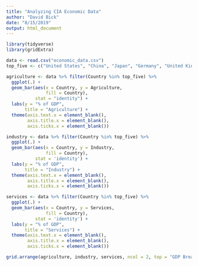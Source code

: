 ```yaml
---
title: "Analyzing CIA Economic Data"
author: "David Bick"
date: "8/15/2019"
output: html_document
---
```


```r
library(tidyverse)
library(gridExtra)
```


```r
data <- read.csv("economic_data.csv")
top_five <- c("United States", "China", "Japan", "Germany", "United Kingdom")
```

```r
agriculture <- data %>% filter(Country %in% top_five) %>% 
  ggplot(.) + 
  geom_bar(aes(x = Country, y = Agriculture, 
               fill = Country), 
           stat = "identity") + 
  labs(y = "% of GDP", 
       title = "Agriculture") + 
  theme(axis.text.x = element_blank(), 
        axis.title.x = element_blank(), 
        axis.ticks.x = element_blank())

industry <- data %>% filter(Country %in% top_five) %>% 
  ggplot(.) + 
  geom_bar(aes(x = Country, y = Industry, 
               fill = Country), 
           stat = 'identity') + 
  labs(y = "% of GDP", 
       title = "Industry") + 
  theme(axis.text.x = element_blank(), 
        axis.title.x = element_blank(), 
        axis.ticks.x = element_blank())

services <- data %>% filter(Country %in% top_five) %>% 
  ggplot(.) + 
  geom_bar(aes(x = Country, y = Services, 
               fill = Country), 
           stat = 'identity') + 
  labs(y = "% of GDP", 
       title = "Services") + 
  theme(axis.text.x = element_blank(), 
        axis.title.x = element_blank(), 
        axis.ticks.x = element_blank())

grid.arrange(agriculture, industry, services, ncol = 2, top = "GDP Breakdown by Sector For Top 5 World Economies")

```




